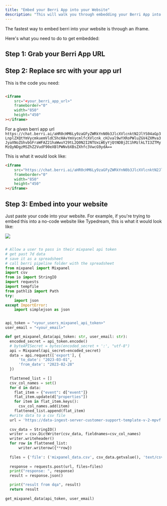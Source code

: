 ```yaml
---
title: "Embed your Berri App into your Website"
description: "This will walk you through embedding your Berri App into your website in minutes. If it takes you more than 5 minutes, email us @ krrish@berri.ai, and I'll buy you coffee."
---
```


The fastest way to embed berri into your website is through an iframe. 

Here's what you need to do to get embedded: 

## Step 1: Grab your Berri App URL 

## Step 2: Replace src with your app url

This is the code you need: 
```html

<iframe
	src="<your_berri_app_url>"
	frameborder="0"
	width="850"
	height="450"
></iframe>
```

For a given berri app url `https://chat.berri.ai/aHR0cHM6Ly9zaGFyZWRkYnN0b3JlcXVlcnktN2JlYS04aGp3LnplZXQtYmVycmkuemVldC5hcHAvYmVycmlfcXVlcnk_cHJval9wYXRoPWluZGV4ZXMva3JyaXNoZGhvbGFraWFAZ21haWwuY29tL2Q0N2I2NTUxLWEyYjQtNDBjZC1hMzlkLTI3ZTMyMzQyNDgzMSZhZ2VudF90eXBlPWNvbXBsZXhfc3VwcG9ydA==`

This is what it would look like: 
```html
<iframe
	src="https://chat.berri.ai/aHR0cHM6Ly9zaGFyZWRkYnN0b3JlcXVlcnktN2JlYS04aGp3LnplZXQtYmVycmkuemVldC5hcHAvYmVycmlfcXVlcnk_cHJval9wYXRoPWluZGV4ZXMva3JyaXNoZGhvbGFraWFAZ21haWwuY29tL2Q0N2I2NTUxLWEyYjQtNDBjZC1hMzlkLTI3ZTMyMzQyNDgzMSZhZ2VudF90eXBlPWNvbXBsZXhfc3VwcG9ydA=="
	frameborder="0"
	width="850"
	height="450"
></iframe>
```

## Step 3: Embed into your website 

Just paste your code into your website. For example, if you're trying to embed this into a no-code website like Typedream, this is what it would look like: 

<img src="../../images/typedream_website_embed.png" />

```python

# Allow a user to pass in their mixpanel api token 
# get past 7d data 
# save it as a spreadsheet 
# call berri pipeline folder with the spreadsheet
from mixpanel import Mixpanel
import csv
from io import StringIO
import requests
import tempfile
from pathlib import Path
try:
    import json
except ImportError:
    import simplejson as json


api_token = "<your_users_mixpanel_api_token>"
user_email = "<your_email>"

def get_mixpanel_data(api_token: str, user_email: str):
  encoded_secret = api_token.encode()
  # byteAPISecret = bytes(encoded_secret + ':', "utf-8")
  api = Mixpanel(api_secret=encoded_secret)
  data = api.request(['export'], {
      'to_date': "2023-03-01",
      'from_date': "2023-02-28"
  })
  
  flattened_list = []
  csv_col_names = set()
  for d in data: 
    flat_item = {"event": d["event"]}
    flat_item.update(d["properties"])
    for item in flat_item.keys():
      csv_col_names.add(item)
    flattened_list.append(flat_item)
  #write data to a csv file
  url = 'https://data-ingest-server-customer-support-template-v-2-mpvf.zeet-berri.zeet.app/berri_pipeline_folder?user_email={user_email}&agent_type=data_analysis_agent'
  
  csv_data = StringIO()
  writer = csv.DictWriter(csv_data, fieldnames=csv_col_names)
  writer.writeheader()
  for row in flattened_list:
      writer.writerow({**row})
  
  files = {'file': ('mixpanel_data.csv', csv_data.getvalue(), 'text/csv')}
  
  response = requests.post(url, files=files)
  print("response: ", response)
  result = response.json()

  print("result from dqa", result)
  return result
  
get_mixpanel_data(api_token, user_email)

```